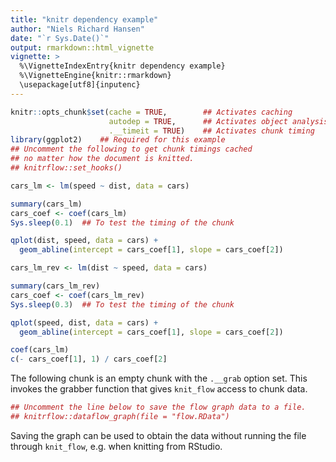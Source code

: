 ```yaml
---
title: "knitr dependency example"
author: "Niels Richard Hansen"
date: "`r Sys.Date()`"
output: rmarkdown::html_vignette
vignette: >
  %\VignetteIndexEntry{knitr dependency example}
  %\VignetteEngine{knitr::rmarkdown}
  \usepackage[utf8]{inputenc}
---
```


```r
knitr::opts_chunk$set(cache = TRUE,        ## Activates caching
                      autodep = TRUE,      ## Activates object analysis  
                      .__timeit = TRUE)    ## Activates chunk timing
library(ggplot2)    ## Required for this example
## Uncomment the following to get chunk timings cached
## no matter how the document is knitted.
## knitrflow::set_hooks()  
```

```r
cars_lm <- lm(speed ~ dist, data = cars)
```

```r
summary(cars_lm)
cars_coef <- coef(cars_lm)
Sys.sleep(0.1)  ## To test the timing of the chunk
```

```r
qplot(dist, speed, data = cars) + 
  geom_abline(intercept = cars_coef[1], slope = cars_coef[2])
```

```r
cars_lm_rev <- lm(dist ~ speed, data = cars)
```

```r
summary(cars_lm_rev)
cars_coef <- coef(cars_lm_rev)
Sys.sleep(0.3)  ## To test the timing of the chunk
```

```r
qplot(speed, dist, data = cars) + 
  geom_abline(intercept = cars_coef[1], slope = cars_coef[2])
```

```r
coef(cars_lm)
c(- cars_coef[1], 1) / cars_coef[2]
```

The following chunk is an empty chunk with the `.__grab` option set. 
This invokes the grabber function that gives `knit_flow` access to chunk data.

```r
## Uncomment the line below to save the flow graph data to a file.
## knitrflow::dataflow_graph(file = "flow.RData")
```

Saving the graph can be used to obtain the data without running the file through 
`knit_flow`, e.g. when knitting from RStudio.

